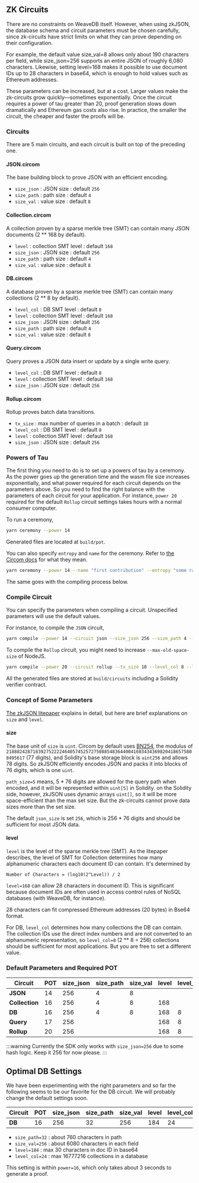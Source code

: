## ZK Circuits

There are no constraints on WeaveDB itself. However, when using zkJSON, the database schema and circuit parameters must be chosen carefully, since zk-circuits have strict limits on what they can prove depending on their configuration.

For example, the default value size_val=8 allows only about 190 characters per field, while size_json=256 supports an entire JSON of roughly 6,080 characters. Likewise, setting level=168 makes it possible to use document IDs up to 28 characters in base64, which is enough to hold values such as Ethereum addresses.

These parameters can be increased, but at a cost. Larger values make the zk-circuits grow quickly—sometimes exponentially. Once the circuit requires a power of tau greater than 20, proof generation slows down dramatically and Ethereum gas costs also rise. In practice, the smaller the circuit, the cheaper and faster the proofs will be.

### Circuits

There are 5 main circuits, and each circuit is built on top of the preceding one.

#### JSON.circom

The base building block to prove JSON with an efficient encoding.

- `size_json` : JSON size : default `256`
- `size_path` : path size : default `4`
- `size_val` : value size : default `8`

#### Collection.circom

A collection proven by a sparse merkle tree (SMT) can contain many JSON documents (2 ** 168 by default).

- `level` : collection SMT level : default `168`
- `size_json` : JSON size : default `256`
- `size_path` : path size : default `4`
- `size_val` : value size : default `8`

#### DB.circom

A database proven by a sparse merkle tree (SMT) can contain many collections (2 ** 8 by default).

- `level_col` : DB SMT level : default `8`
- `level` : collection SMT level : default `168`
- `size_json` : JSON size : default `256`
- `size_path` : path size : default `4`
- `size_val` : value size : default `8`

#### Query.circom

Query proves a JSON data insert or update by a single write query.

- `level_col` : DB SMT level : default `8`
- `level` : collection SMT level : default `168`
- `size_json` : JSON size : default `256`

#### Rollup.circom

Rollup proves batch data transitions.

- `tx_size` : max number of queries in a batch : default `10`
- `level_col` : DB SMT level : default `8`
- `level` : collection SMT level : default `168`
- `size_json` : JSON size : default `256`

### Powers of Tau

The first thing you need to do is to set up a powers of tau by a ceremony. As the power goes up the generation time and the wasm file size increases exponentially, and what power required for each circuit depends on the parameters above. So you need to find the right balance with the parameters of each circuit for your application. For instance, `power 20` required for the default `Rollup` circuit settings takes hours with a normal consumer computer.

To run a ceremony,

```bash
yarn ceremony --power 14
```

Generated files are located at `build/pot`.

You can also specify `entropy` and `name` for the ceremony. Refer to [the Circom docs](https://docs.circom.io/getting-started/proving-circuits/) for what they mean.

```bash
yarn ceremony --power 14 --name "first contribution" --entropy "some random value"
```

The same goes with the compiling process below.

### Compile Circuit

You can specify the parameters when compiling a circuit. Unspecified parameters will use the default values.

For instance, to compile the `JSON` circuit,

```bash
yarn compile --power 14 --circuit json --size_json 256 --size_path 4 --size_val 8
```

To compile the `Rollup` circuit, you might need to increase `--max-old-space-size` of NodeJS.

```bash
yarn compile --power 20 --circuit rollup --tx_size 10 --level_col 8 --level 168 --size_json 256
```

All the generated files are stored at `build/circuits` including a Solidity verifier contract.

### Concept of Some Parameters

[The zkJSON litepaper](/tech/zkjson) explains in detail, but here are brief explanations on `size` and `level`.

#### size

The base unit of `size` is `uint`. Circom by default uses [BN254](https://hackmd.io/@jpw/bn254), the modulus of `21888242871839275222246405745257275088548364400416034343698204186575808495617` (77 digits), and Solidity's base storage block is `uint256` and allows 78 digits. So zkJSON efficiently encodes JSON and packs it into blocks of 76 digits, which is one `uint`.

`path_size=5` means, 5 * 76 digits are allowed for the query path when encoded, and it will be represented within `uint[5]` in Solidity. on the Solidity side, however, zkJSON uses dynamic arrays `uint[]`, so it will be more space-efficient than the max set size. But the zk-circuits cannot prove data sizes more than the set size.

The default `json_size` is set `256`, which is 256 * 76 digits and should be sufficient for most JSON data.

#### level

`level` is the level of the sparse merkle tree (SMT). As the litepaper describes, the level of SMT for Collection determines how many alphanumeric characters each document ID can contain. It's determined by

```text
Number of Characters = (log10(2^Level)) / 2
```

`level=168` can allow 28 characters in document ID. This is significant because document IDs are often used in access control rules of NoSQL databases (with WeaveDB, for instance).

28 characters can fit compressed Ethereum addresses (20 bytes) in Bse64 format.

For DB, `level_col` determines how many collections the DB can contain. The collection IDs use the direct index numbers and are not converted to an alphanumeric representation, so `level_col=8` (2 ** 8 = 256) collections should be sufficient for most applications. But you are free to set a different value.

### Default Parameters and Required POT

| Circuit | POT | size_json | size_path | size_val | level | level_col | tx_size |
|---|---|---|---|---|---|---|---|
| **JSON** | 14 | 256 | 4 | 8 |   |   |   |
| **Collection** | 16 | 256 | 4 | 8 | 168 |   |   |
| **DB** | 16 | 256 | 4 | 8 | 168 | 8 |   |
| **Query** | 17 | 256 |  |   | 168 | 8 |   |
| **Rollup** | 20 | 256 |  |   | 168 | 8 | 10 |

:::warning
Currently the SDK only works with `size_json=256` due to some hash logic. Keep it 256 for now please.
:::

## Optimal DB Settings

We have been experimenting with the right parameters and so far the following seems to be our favorite for the DB circuit. We will probably change the default settings soon.

| Circuit | POT | size_json | size_path | size_val | level | level_col |
|---|---|---|---|---|---|---|
| **DB** | 16 | 256 | 32 | 256 | 184 | 24 |


- `size_path=32` : about 760 characters in path
- `size_val=256` : about 6080 characters in each field
- `level=184` : max 30 characters in doc ID in base64
- `level_col=24` : max 16777216 collections in a database

This setting is within `power=16`, which only takes about 3 seconds to generate a proof.